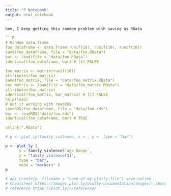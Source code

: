 ```yaml
---
title: "R Notebook"
output: html_notebook
---
```


```r
hmm, I keep getting this random problem with saving as RData

```R

# Random data.frame
foo_dataframe <- data.frame(runif(10), runif(10), runif(10))
save(foo_dataframe, file = "data/foo.RData")
bar <- load(file = "data/foo.RData")
identical(foo_dataframe, bar) # [1] FALSE

foo_matrix <- matrix(runif(10))
attributes(foo_matrix)
save(foo_matrix, file = "data/foo_matrix.RData")
bar_matrix <- load(file = "data/foo_matrix.RData")
attributes(bar_matrix)
identical(foo_matrix, bar_matrix) # [1] FALSE
help(load)
# Got it working with readRDS
saveRDS(foo_dataframe, file = "data/foo.rds")
bar <- readRDS("data/foo.rds")
identical(foo_dataframe, bar) # TRUE

unlink(".RData")

```


```r

# p <- plot_ly(family_violence, x = , y =  type = "bar")

p <- plot_ly (
      x = family_violence$`Age Range`,
      y = "family_violence[3]",
      type = "bar",
      mode = "markers" )
p

# api_create(p, filename = "name-of-my-plotly-file") save-online
# Cheatsheet https://images.plot.ly/plotly-documentation/images/r_cheat_sheet.pdf
# reference https://plot.ly/r/reference/

```
